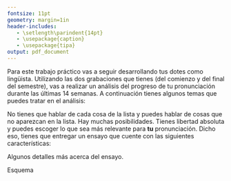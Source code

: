 ```yaml
---
fontsize: 11pt
geometry: margin=1in
header-includes:
   - \setlength\parindent{14pt}
   - \usepackage{caption}
   - \usepackage{tipa}
output: pdf_document
---
```


\begin{center}
\large{\textbf{Análisis de produccion}}\\ [1ex]
\normalsize{\emph{Fonética y fonología españolas}} \\ [1ex]
\normalsize{otoño 2024}
\end{center}




\noindent Para este trabajo práctico vas a seguir desarrollando tus dotes como 
lingüista. Utilizando las dos grabaciones que tienes (del comienzo y del final 
del semestre), vas a realizar un análisis del progreso de tu pronunciación 
durante las últimas 14 semanas. A continuación tienes algunos temas que puedes 
tratar en el análisis:

\begin{itemize}
	\setlength\itemsep{-.2em}
	\item la schwa \textipa{[\textschwa]}
	\item el encadenamiento 
	\item las oclusivas sordas
	\item las oclusivas sonoras
	\item los procesos de asimilación
	\item las vibrantes
\end{itemize}

\noindent No tienes que hablar de cada cosa de la lista y puedes hablar de cosas 
que no aparezcan en la lista. Hay muchas posibilidades. Tienes libertad absoluta 
y puedes escoger lo que sea más relevante para **tu** pronunciación. Dicho eso, 
tienes que entregar un ensayo que cuente con las siguientes características:

\begin{enumerate}
	\setlength\itemsep{-.2em}
	\item Una descripción de tu historial lingüística
	\item Un análisis general de la primera grabación
	\item Un análisis de al menos tres aspectos de la segunda grabación
	\item Algunos aspectos de tu pronunciación que aún tengas que mejorar y un 
	plan para hacerlo
\end{enumerate}

\noindent Algunos detalles más acerca del ensayo.

\begin{itemize}
	\setlength\itemsep{-.2em}
	\item Una extensión de 2 páginas (máximo)
	\item Fuente de 12pt, times new roman, interlineado doble
	\item Márgenes de 1 pulgada
	\item Formato PDF
	\item Nombre de archivo: `apellido\_analisis\_fon2024.pdf' (ej. casillas\_analisis\_fon2024.pdf)
	\item Se entrega por canvas el día 8 de mayo antes de las 2:30 pm
\end{itemize}



\clearpage

\noindent Esquema

\begin{enumerate}
	\setlength\itemsep{-.2em}
	\item Intro - historial lingüístico (1 párrafo)
	\begin{itemize}
		\setlength\itemsep{-.2em}
		\item Nombre
		\item Edad
		\item Lugar de nacimiento
		\item Primera lengua (variedad)
		\item Lenguas que hablas
		\item Cantidad de tiempo que llevas estudiando español
		\item Variedad del español que hablas
	\end{itemize}
	\item Un análisis general de la primera grabación (1 párrafo)
	\begin{itemize}
		\setlength\itemsep{-.2em}
		\item la schwa \textipa{[\textschwa]}
		\item el encadenamiento 
		\item las oclusivas sordas
		\item las oclusivas sonoras
		\item los procesos de asimilación
		\item las vibrantes
		\item etc.
	\end{itemize}
	\item Un análisis de al menos tres aspectos de la segunda grabación (1-3 párrafos)
	\begin{itemize}
		\setlength\itemsep{-.2em}
		\item 1 párrafo cada tema
		\item Explicar tema lingüístico 
		\item Describir cómo tu pronunciación difiere de la de un nativo
		\item Comparar tu pronunación (antes/después)
		\item Citar ejemplos concretos (ej. en el minuto 2:34 de la segunda 
		grabación...)
	\end{itemize}
	\item Conclusión (1 párrafo)
	\begin{itemize}
		\setlength\itemsep{-.2em}
		\item Evaluación general de tu progreso
		\item Cosas que puedas mejorar en el futuro
		\item Cómo las vas a mejorar
	\end{itemize}
\end{enumerate}

